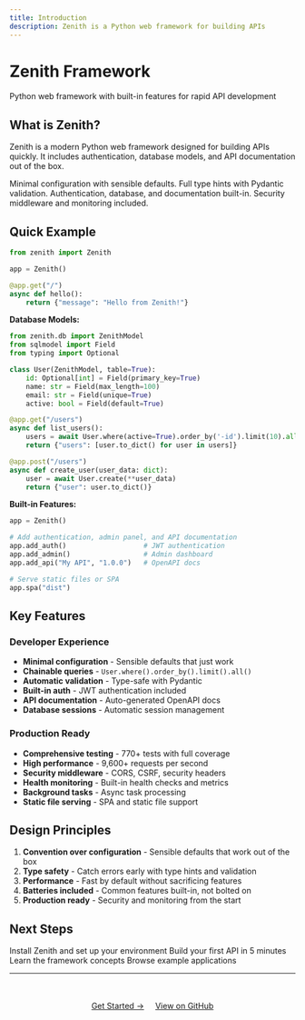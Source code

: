 ```yaml
---
title: Introduction
description: Zenith is a Python web framework for building APIs
---
```



<div class="hero">
  <h1> Zenith Framework</h1>
  <p>Python web framework with built-in features for rapid API development</p>
</div>

## What is Zenith?

Zenith is a modern Python web framework designed for building APIs quickly. It includes authentication, database models, and API documentation out of the box.

<CardGrid>
  <Card title="Fast to Code" icon="rocket">
    Minimal configuration with sensible defaults.
  </Card>
  <Card title="Type Safe" icon="shield">
    Full type hints with Pydantic validation.
  </Card>
  <Card title="Batteries Included" icon="puzzle">
    Authentication, database, and documentation built-in.
  </Card>
  <Card title="Production Ready" icon="check">
    Security middleware and monitoring included.
  </Card>
</CardGrid>

## Quick Example

```python
from zenith import Zenith

app = Zenith()

@app.get("/")
async def hello():
    return {"message": "Hello from Zenith!"}
```

**Database Models:**
```python
from zenith.db import ZenithModel
from sqlmodel import Field
from typing import Optional

class User(ZenithModel, table=True):
    id: Optional[int] = Field(primary_key=True)
    name: str = Field(max_length=100)
    email: str = Field(unique=True)
    active: bool = Field(default=True)

@app.get("/users")
async def list_users():
    users = await User.where(active=True).order_by('-id').limit(10).all()
    return {"users": [user.to_dict() for user in users]}

@app.post("/users")
async def create_user(user_data: dict):
    user = await User.create(**user_data)
    return {"user": user.to_dict()}
```

**Built-in Features:**
```python
app = Zenith()

# Add authentication, admin panel, and API documentation
app.add_auth()                   # JWT authentication
app.add_admin()                  # Admin dashboard
app.add_api("My API", "1.0.0")   # OpenAPI docs

# Serve static files or SPA
app.spa("dist")
```

## Key Features

### Developer Experience

- **Minimal configuration** - Sensible defaults that just work
- **Chainable queries** - `User.where().order_by().limit().all()`
- **Automatic validation** - Type-safe with Pydantic
- **Built-in auth** - JWT authentication included
- **API documentation** - Auto-generated OpenAPI docs
- **Database sessions** - Automatic session management

### Production Ready

- **Comprehensive testing** - 770+ tests with full coverage
- **High performance** - 9,600+ requests per second
- **Security middleware** - CORS, CSRF, security headers
- **Health monitoring** - Built-in health checks and metrics
- **Background tasks** - Async task processing
- **Static file serving** - SPA and static file support

## Design Principles

1. **Convention over configuration** - Sensible defaults that work out of the box
2. **Type safety** - Catch errors early with type hints and validation
3. **Performance** - Fast by default without sacrificing features
4. **Batteries included** - Common features built-in, not bolted on
5. **Production ready** - Security and monitoring from the start

## Next Steps


<CardGrid>
  <Card title="Installation" icon="download" link="/installation">
    Install Zenith and set up your environment
  </Card>
  <Card title="Quick Start" icon="rocket" link="/quick-start">
    Build your first API in 5 minutes
  </Card>
  <Card title="Documentation" icon="book" link="/concepts/routing">
    Learn the framework concepts
  </Card>
  <Card title="Examples" icon="code" link="/examples">
    Browse example applications
  </Card>
</CardGrid>

---

<div style="text-align: center; margin-top: 3rem;">
  <a href="/zenith/quick-start" class="button">Get Started →</a>
  <a href="https://github.com/nijaru/zenith" class="button button-outline" style="margin-left: 1rem;">View on GitHub</a>
</div>